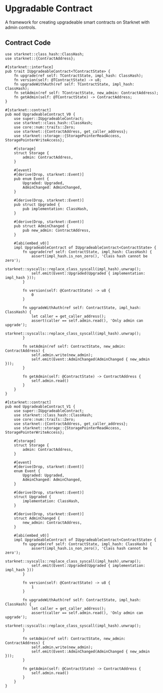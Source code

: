 # Upgradable Contract

A framework for creating upgradeable smart contracts on Starknet with admin controls.

## Contract Code

```cairo
use starknet::class_hash::ClassHash;
use starknet::{ContractAddress};

#[starknet::interface]
pub trait IUpgradeableContract<TContractState> {
    fn upgrade(ref self: TContractState, impl_hash: ClassHash);
    fn version(self: @TContractState) -> u8;
    fn upgradeWithAuth(ref self: TContractState, impl_hash: ClassHash);
    fn setAdmin(ref self: TContractState, new_admin: ContractAddress);
    fn getAdmin(self: @TContractState) -> ContractAddress;
}

#[starknet::contract]
pub mod UpgradeableContract_V0 {
    use super::IUpgradeableContract;
    use starknet::class_hash::ClassHash;
    use core::num::traits::Zero;
    use starknet::{ContractAddress, get_caller_address};
    use starknet::storage::{StoragePointerReadAccess, StoragePointerWriteAccess};

    #[storage]
    struct Storage {
        admin: ContractAddress,
    }

    #[event]
    #[derive(Drop, starknet::Event)]
    pub enum Event {
        Upgraded: Upgraded,
        AdminChanged: AdminChanged,
    }

    #[derive(Drop, starknet::Event)]
    pub struct Upgraded {
        pub implementation: ClassHash,
    }

    #[derive(Drop, starknet::Event)]
    pub struct AdminChanged {
        pub new_admin: ContractAddress,
    }

    #[abi(embed_v0)]
    impl UpgradeableContract of IUpgradeableContract<ContractState> {
        fn upgrade(ref self: ContractState, impl_hash: ClassHash) {
            assert(impl_hash.is_non_zero(), 'Class hash cannot be zero');
            starknet::syscalls::replace_class_syscall(impl_hash).unwrap();
            self.emit(Event::Upgraded(Upgraded { implementation: impl_hash }));
        }

        fn version(self: @ContractState) -> u8 {
            0
        }

        fn upgradeWithAuth(ref self: ContractState, impl_hash: ClassHash) {
            let caller = get_caller_address();
            assert(caller == self.admin.read(), 'Only admin can upgrade');
            starknet::syscalls::replace_class_syscall(impl_hash).unwrap();
        }

        fn setAdmin(ref self: ContractState, new_admin: ContractAddress) {
            self.admin.write(new_admin);
            self.emit(Event::AdminChanged(AdminChanged { new_admin }));
        }

        fn getAdmin(self: @ContractState) -> ContractAddress {
            self.admin.read()
        }
    }
}

#[starknet::contract]
pub mod UpgradeableContract_V1 {
    use super::IUpgradeableContract;
    use starknet::class_hash::ClassHash;
    use core::num::traits::Zero;
    use starknet::{ContractAddress, get_caller_address};
    use starknet::storage::{StoragePointerReadAccess, StoragePointerWriteAccess};

    #[storage]
    struct Storage {
        admin: ContractAddress,
    }

    #[event]
    #[derive(Drop, starknet::Event)]
    enum Event {
        Upgraded: Upgraded,
        AdminChanged: AdminChanged,
    }

    #[derive(Drop, starknet::Event)]
    struct Upgraded {
        implementation: ClassHash,
    }

    #[derive(Drop, starknet::Event)]
    struct AdminChanged {
        new_admin: ContractAddress,
    }

    #[abi(embed_v0)]
    impl UpgradeableContract of IUpgradeableContract<ContractState> {
        fn upgrade(ref self: ContractState, impl_hash: ClassHash) {
            assert(impl_hash.is_non_zero(), 'Class hash cannot be zero');
            starknet::syscalls::replace_class_syscall(impl_hash).unwrap();
            self.emit(Event::Upgraded(Upgraded { implementation: impl_hash }))
        }

        fn version(self: @ContractState) -> u8 {
            1
        }

        fn upgradeWithAuth(ref self: ContractState, impl_hash: ClassHash) {
            let caller = get_caller_address();
            assert(caller == self.admin.read(), 'Only admin can upgrade');
            starknet::syscalls::replace_class_syscall(impl_hash).unwrap();
        }

        fn setAdmin(ref self: ContractState, new_admin: ContractAddress) {
            self.admin.write(new_admin);
            self.emit(Event::AdminChanged(AdminChanged { new_admin }));
        }

        fn getAdmin(self: @ContractState) -> ContractAddress {
            self.admin.read()
        }
    }
}
